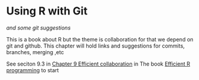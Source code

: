 # Using R with Git

*and some git suggestions* 

This is a book about R but the theme is collaboration for that we depend on git and github.   This chapter will hold links and suggestions for commits, branches, merging ,etc

See seciton 9.3 in [Chapter 9 Efficient collaboration](https://csgillespie.github.io/efficientR/collaboration.html) in The book [Efficient R programming](https://csgillespie.github.io/efficientR/) to start

